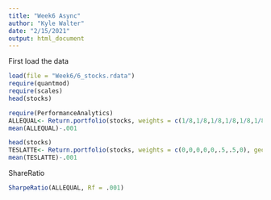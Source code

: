 ---
title: "Week6 Async"
author: "Kyle Walter"
date: "2/15/2021"
output: html_document
---

First load the data
```{r}
load(file = "Week6/6_stocks.rdata")
require(quantmod)
require(scales)
head(stocks)
```

```{r}
require(PerformanceAnalytics)
ALLEQUAL<- Return.portfolio(stocks, weights = c(1/8,1/8,1/8,1/8,1/8,1/8,1/8,1/8), geometric = F)
mean(ALLEQUAL)-.001
```

```{r}
head(stocks)
TESLATTE<- Return.portfolio(stocks, weights = c(0,0,0,0,0,.5,.5,0), geometric = F)
mean(TESLATTE)-.001
```

ShareRatio
```{r}
SharpeRatio(ALLEQUAL, Rf = .001)
```


